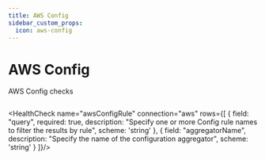 ```yaml
---
title: AWS Config
sidebar_custom_props:
  icon: aws-config
---
```


# <Icon name="aws-config" /> AWS Config

AWS Config checks


```yaml title="aws-config-rule.yaml"  file=<rootDir>/modules/canary-checker/fixtures/aws/aws_config_pass.yaml
```



<HealthCheck name="awsConfigRule" connection="aws" rows={[
  {
    field: "query",
    required: true,
    description: "Specify one or more Config rule names to filter the results by rule",
    scheme: 'string'
  },
  {
    field: "aggregatorName",
    description: "Specify the name of the configuration aggregator",
    scheme: 'string'
  }
]}/>


